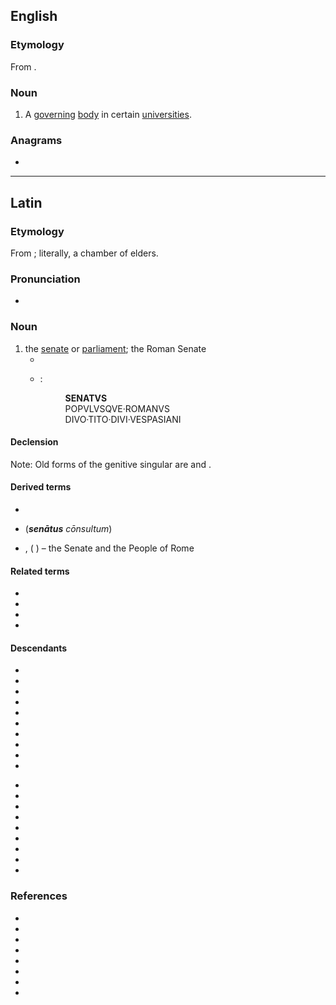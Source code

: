 ==English==

===Etymology===
From {{bor|en|la|senatus}}.

===Noun===
{{en-noun|?}}

# A [[govern]]ing [[body]] in certain [[university|universities]].

===Anagrams===
* {{anagrams|en|a=aensstu|nasutes|sun teas|unseats}}

----

==Latin==

===Etymology===
From {{af|la|senex|t1=old|-ātus}}; literally, a chamber of elders.

===Pronunciation===
* {{la-IPA|senātus}}

===Noun===
{{la-noun|senātus<4>}}

# the [[senate]] or [[parliament]]; the Roman Senate
#* {{Q|la|Cicero|Catiline|Oratio in Catilinam Prima in Senatu Habita|2|quote=O tempora, o mores! '''Senatus''' haec intellegit, consul videt; hic tamen vivit. Vivit?|trans=Shame on the age and on its principles! The '''senate''' is aware of these things; the consul sees them; and yet this man lives. Lives!}}
#* {{circa|82 {{AD}}}} {{w|Arch of Titus}}:
#*: '''SENATVS'''
#*: POPVLVSQVE·ROMANVS
#*: DIVO·TITO·DIVI·VESPASIANI

====Declension====
{{la-ndecl|senātus<4>}}
Note: Old forms of the genitive singular are {{m|la|senātuis}} and {{m|la|senātī}}.

====Derived terms====
* {{l|la|senāculum}}
* {{l|la|S. C.}} ('''''senātus''' cōnsultum'')
* {{l|la|S. P. Q. R.}}, {{l|la|SPQR}} ('''''{{l|la|senatus|Senātus}}''' {{l|la|populus|Populus}}{{l|la|-que|que}} {{l|la|romanus|Rōmānus}}'') – the Senate and the People of Rome

====Related terms====
* {{l|la|senātor}}
* {{l|la|senātōrius}}
* {{l|la|senātrīx}}
* {{l|la|senex}}

====Descendants====
{{top2}}
* {{desc|en|senate|bor=1}}
* {{desc|ca|senat}}
* {{desc|kw|senedh|bor=1}}
* {{desc|cs|senát|bor=1}}
* {{desc|nl|senaat|bor=1}}
* {{desc|fi|senaatti|bor=1}}
* {{desc|fr|sénat}}
* {{desc|de|Senat|bor=1}}
* {{desc|ga|seanad|bor=1}}
* {{desc|it|senato}}
{{mid2}}
* {{desc|nb|senat}}
* {{desc|nn|senat}}
* {{desc|pt|senado}}
* {{desc|ro|senat}}
* {{desc|ru|сена́т|bor=1}}
* {{desc|gd|seanadh|bor=1}}
* {{desc|es|senado}}
* {{desc|sv|senat|bor=1}}
* {{desc|cy|senedd|bor=1}}
{{bottom}}

===References===
* {{R:L&S}}
* {{R:Elementary Lewis}}
* {{R:du Cange}}
* {{R:Gaffiot}}
* {{R:M&A}}
* {{R:Peck}}
* {{R:NLW}}
* {{R:Smith's Antiquities}}